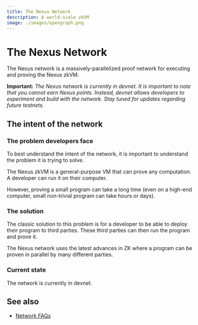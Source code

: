 ```yaml
---
title: The Nexus Network
description: A world-scale zkVM
image: ./images/opengraph.png
---
```




# The Nexus Network

The Nexus network is a massively-parallelized proof network for executing and proving the Nexus zkVM.

**Important:** *The Nexus network is currently in devnet. It is important to note that you cannot earn Nexus points. Instead, devnet allows developers to experiment and build with the network. Stay tuned for updates regarding future testnets.*

## The intent of the network

### The problem developers face

To best understand the intent of the network, it is important to understand the problem it is trying to solve.

The Nexus zkVM is a general-purpose VM that can prove any computation. A developer can run it on their computer.

However, proving a small program can take a long time (even on a high-end computer, small non-trivial program can take hours or days). 

### The solution

The classic solution to this problem is for a developer to be able to deploy their program to third parties. These third parties can then run the program and prove it.

The Nexus network uses the latest advances in ZK where a program can be proven in parallel by many different parties.

### Current state

The network is currently in devnet.

## See also

* [Network FAQs](https://nexus.xyz/network#network-faqs)

